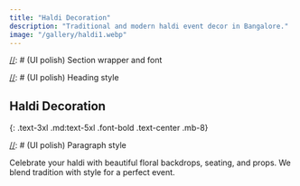 ```yaml
---
title: "Haldi Decoration"
description: "Traditional and modern haldi event decor in Bangalore."
image: "/gallery/haldi1.webp"
---
```


[//]: # (Main headline and intro for this service landing page)

[//]: # (UI polish) Section wrapper and font
<section className="max-w-screen-lg mx-auto py-12 px-6 font-sans">

[//]: # (UI polish) Heading style
# Haldi Decoration
{: .text-3xl .md:text-5xl .font-bold .text-center .mb-8}

[//]: # (UI polish) Paragraph style
<p className="text-lg text-gray-700 leading-relaxed mb-8">
Celebrate your haldi with beautiful floral backdrops, seating, and props. We blend tradition with style for a perfect event.
</p>

</section>
